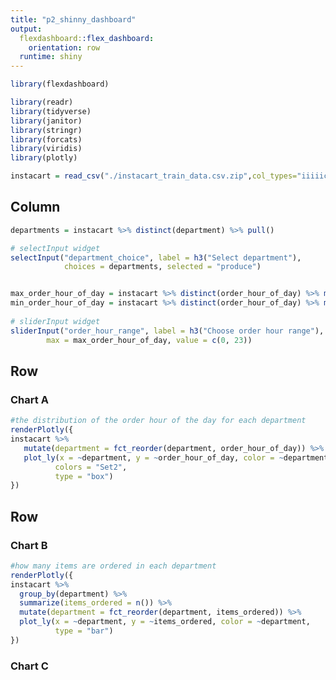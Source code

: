 ```yaml
---
title: "p2_shinny_dashboard"
output: 
  flexdashboard::flex_dashboard:
    orientation: row
  runtime: shiny
---
```


```r
library(flexdashboard)
```

```r
library(readr)
library(tidyverse)
library(janitor)
library(stringr)
library(forcats)
library(viridis)
library(plotly)
```

```r
instacart = read_csv("./instacart_train_data.csv.zip",col_types="iiiiiciiiiciicc") 
```


Column {.sidebar}
-----------------------------------------------------------------------

```r
departments = instacart %>% distinct(department) %>% pull()

# selectInput widget
selectInput("department_choice", label = h3("Select department"),
            choices = departments, selected = "produce")


max_order_hour_of_day = instacart %>% distinct(order_hour_of_day) %>% max()
min_order_hour_of_day = instacart %>% distinct(order_hour_of_day) %>% min()
  
# sliderInput widget
sliderInput("order_hour_range", label = h3("Choose order hour range"), min = min_order_hour_of_day, 
        max = max_order_hour_of_day, value = c(0, 23))
```


Row
-----------------------------------------------------------------------

### Chart A

```r
#the distribution of the order hour of the day for each department
renderPlotly({
instacart %>%
   mutate(department = fct_reorder(department, order_hour_of_day)) %>%
   plot_ly(x = ~department, y = ~order_hour_of_day, color = ~department,
          colors = "Set2",
          type = "box")
})
```

Row {.tabset .tabset-fade}
-----------------------------------------------------------------------

### Chart B

```r
#how many items are ordered in each department
renderPlotly({
instacart %>%
  group_by(department) %>%
  summarize(items_ordered = n()) %>%
  mutate(department = fct_reorder(department, items_ordered)) %>% 
  plot_ly(x = ~department, y = ~items_ordered, color = ~department, 
          type = "bar")
})
```

### Chart C

```r

```

